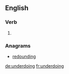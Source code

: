==English==

===Verb===
{{head|en|present participle}}

# {{present participle of|underdo|lang=en}}

===Anagrams===
* [[redounding#English|redounding]]

[[de:underdoing]]
[[fr:underdoing]]